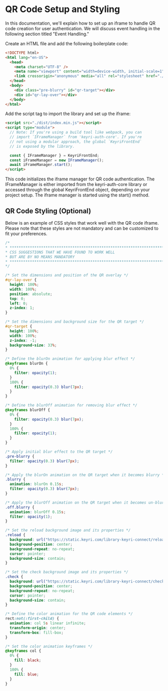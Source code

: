 # QR Code Setup and Styling

In this documentation, we'll explain how to set up an iframe to handle QR code creation for user authentication. We will discuss event handling in the following section titled "Event Handling."

Create an HTML file and add the following boilerplate code:

```html
<!DOCTYPE html>
<html lang="en-US">
  <head>
    <meta charset="UTF-8" />
    <meta name="viewport" content="width=device-width, initial-scale=1" />
    <link crossorigin="anonymous" media="all" rel="stylesheet" href="./css/qr.css" />
  </head>
  <body>
    <div class="pre-blurry" id="qr-target"></div>
    <div id="qr-lay-over"></div>
  </body>
</html>
```

Add the script tag to import the library and set up the iframe:

```html
<script src="./dist/index.min.js"></script>
<script type="module">
  // Note: If you're using a build tool like webpack, you can
  // import `IFrameManager` from 'keyri-auth-core'. If you're
  // not using a modular approach, the global `KeyriFrontEnd`
  // is exposed by the library.

  const { IFrameManager } = KeyriFrontEnd;
  const iFrameManager = new IFrameManager();
  await iFrameManager.start();
</script>
```

This code initializes the iframe manager for QR code authentication. The IFrameManager is either imported from the keyri-auth-core library or accessed through the global KeyriFrontEnd object, depending on your project setup. The iframe manager is started using the start() method.

## QR Code Styling (Optional)

Below is an example of CSS styles that work well with the QR code iframe. Please note that these styles are not mandatory and can be customized to fit your preferences.

```css
/*
* ***************************************************************************
* CSS SUGGESTIONS THAT WE HAVE FOUND TO WORK WELL
* BUT ARE BY NO MEANS MANDATORY
* ***************************************************************************
*/

/* Set the dimensions and position of the QR overlay */
#qr-lay-over {
  height: 100%;
  width: 100%;
  position: absolute;
  top: 0;
  left: 0;
  z-index: 1;
}

/* Set the dimensions and background size for the QR target */
#qr-target {
  height: 100%;
  width: 100%;
  z-index: -1;
  background-size: 33%;
}

/* Define the blurOn animation for applying blur effect */
@keyframes blurOn {
  0% {
    filter: opacity(1);
  }
  100% {
    filter: opacity(0.3) blur(7px);
  }
}

/* Define the blurOff animation for removing blur effect */
@keyframes blurOff {
  0% {
    filter: opacity(0.3) blur(7px);
  }
  100% {
    filter: opacity(1);
  }
}

/* Apply initial blur effect to the QR target */
.pre-blurry {
  filter: opacity(0.3) blur(7px);
}

/* Apply the blurOn animation on the QR target when it becomes blurry */
.blurry {
  animation: blurOn 0.15s;
  filter: opacity(0.3) blur(7px);
}

/* Apply the blurOff animation on the QR target when it becomes un-blurred */
.off.blurry {
  animation: blurOff 0.15s;
  filter: opacity(1);
}

/* Set the reload background image and its properties */
.reload {
  background: url("https://static.keyri.com/library-keyri-connect/reload.svg");
  background-position: center;
  background-repeat: no-repeat;
  cursor: pointer;
  background-size: contain;
}

/* Set the check background image and its properties */
.check {
  background: url("https://static.keyri.com/library-keyri-connect/check.svg");
  background-position: center;
  background-repeat: no-repeat;
  cursor: pointer;
  background-size: contain;
}

/* Define the color animation for the QR code elements */
rect:not(:first-child) {
  animation: col 5s linear infinite;
  transform-origin: center;
  transform-box: fill-box;
}

/* Set the color animation keyframes */
@keyframes col {
  0% {
    fill: black;
  }
  100% {
    fill: blue;
  }
}

```